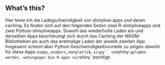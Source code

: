 ## What's this?

Hier teste ich die Ladegschwindigkeit von shinylive-apps und deren caching. Es finden sich auf den folgenden Seiten zwei R-shinyliveapps und zwei Python-shinyliveapps. Sowohl das wiederholte Laden ein und derselben Apps beschleunigt sich durch das Caching der WASM-Bibliotheken als auch das erstmalige Laden der jeweils zweiten App. Insgesamt scheint aber Python Geschwindigkeitsvorteile zu zeigen obwohl für diese Apps `numpy`, `seaborn`, `matplotlib`, `scipy`` und `shiny``geladen werden, wohingegen die R-apps nur `shiny` benötigt.
